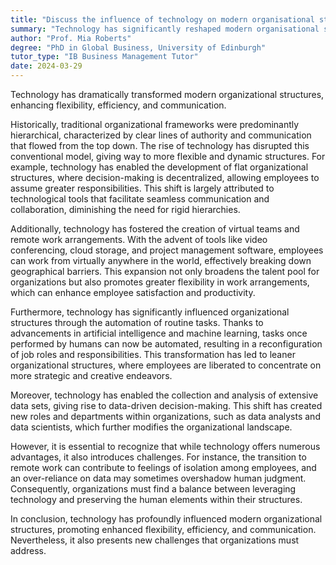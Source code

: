 ```yaml
---
title: "Discuss the influence of technology on modern organisational structures"
summary: "Technology has significantly reshaped modern organisational structures, promoting flexibility, efficiency, and improved communication."
author: "Prof. Mia Roberts"
degree: "PhD in Global Business, University of Edinburgh"
tutor_type: "IB Business Management Tutor"
date: 2024-03-29
---
```


Technology has dramatically transformed modern organizational structures, enhancing flexibility, efficiency, and communication.

Historically, traditional organizational frameworks were predominantly hierarchical, characterized by clear lines of authority and communication that flowed from the top down. The rise of technology has disrupted this conventional model, giving way to more flexible and dynamic structures. For example, technology has enabled the development of flat organizational structures, where decision-making is decentralized, allowing employees to assume greater responsibilities. This shift is largely attributed to technological tools that facilitate seamless communication and collaboration, diminishing the need for rigid hierarchies.

Additionally, technology has fostered the creation of virtual teams and remote work arrangements. With the advent of tools like video conferencing, cloud storage, and project management software, employees can work from virtually anywhere in the world, effectively breaking down geographical barriers. This expansion not only broadens the talent pool for organizations but also promotes greater flexibility in work arrangements, which can enhance employee satisfaction and productivity.

Furthermore, technology has significantly influenced organizational structures through the automation of routine tasks. Thanks to advancements in artificial intelligence and machine learning, tasks once performed by humans can now be automated, resulting in a reconfiguration of job roles and responsibilities. This transformation has led to leaner organizational structures, where employees are liberated to concentrate on more strategic and creative endeavors.

Moreover, technology has enabled the collection and analysis of extensive data sets, giving rise to data-driven decision-making. This shift has created new roles and departments within organizations, such as data analysts and data scientists, which further modifies the organizational landscape.

However, it is essential to recognize that while technology offers numerous advantages, it also introduces challenges. For instance, the transition to remote work can contribute to feelings of isolation among employees, and an over-reliance on data may sometimes overshadow human judgment. Consequently, organizations must find a balance between leveraging technology and preserving the human elements within their structures.

In conclusion, technology has profoundly influenced modern organizational structures, promoting enhanced flexibility, efficiency, and communication. Nevertheless, it also presents new challenges that organizations must address.
    